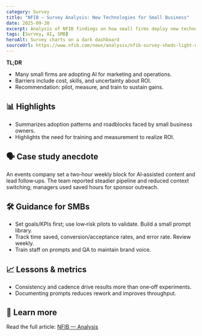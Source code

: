 ```yaml
---
category: Survey
title: "NFIB — Survey Analysis: New Technologies for Small Business"
date: 2025-09-30
excerpt: Analysis of NFIB findings on how small firms deploy new technology and AI.
tags: [Survey, AI, SMB]
heroAlt: Survey charts on a dark dashboard
sourceUrl: https://www.nfib.com/news/analysis/nfib-survey-sheds-light-on-new-technologies-for-small-business/
---
```


**TL;DR**

- Many small firms are adopting AI for marketing and operations.
- Barriers include cost, skills, and uncertainty about ROI.
- Recommendation: pilot, measure, and train to sustain gains.

## 📊 Highlights

- Summarizes adoption patterns and roadblocks faced by small business owners.
- Highlights the need for training and measurement to realize ROI.

## 🗣 Case study anecdote

An events company set a two‑hour weekly block for AI‑assisted content and lead follow‑ups. The team reported steadier pipeline and reduced context switching; managers used saved hours for sponsor outreach.

## 🛠 Guidance for SMBs

- Set goals/KPIs first; use low‑risk pilots to validate. Build a small prompt library.
- Track time saved, conversion/acceptance rates, and error rate. Review weekly.
- Train staff on prompts and QA to maintain brand voice.

## 📈 Lessons & metrics

- Consistency and cadence drive results more than one‑off experiments.
- Documenting prompts reduces rework and improves throughput.

## 🔗 Learn more

Read the full article: <a href="https://www.nfib.com/news/analysis/nfib-survey-sheds-light-on-new-technologies-for-small-business/" target="_blank" rel="noopener noreferrer">NFIB — Analysis</a>

